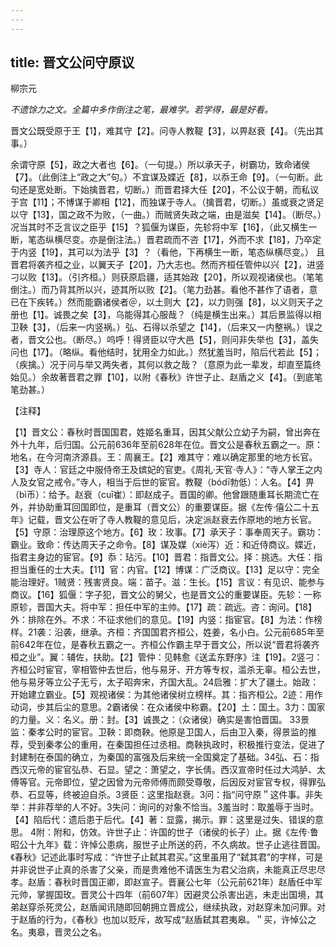 ```yaml
---
---
---
```

title: 晋文公问守原议
---



柳宗元

*不遗馀力之文。全篇中多作倒注之笔，最难学。若学得，最是好看。*

晋文公既受原于王【1】，难其守【2】。问寺人教鞮【3】，以畀赵衰【4】。（先出其事。）

余谓守原【5】，政之大者也【6】。（一句提。）所以承天子，树霸功，致命诸侯【7】。（此倒注上“政之大”句。）不宜谋及媟近【8】，以忝王命【9】。（一句断。此句还是宽处断。下始擒晋君，切断。）而晋君择大任【20】，不公议于朝，而私议于宫【11】；不博谋于卿相【12】，而独谋于寺人。（擒晋君，切断。）虽或衰之贤足以守【13】，国之政不为败，（一曲。）而贼贤失政之端，由是滋矣【14】。（断尽。）况当其时不乏言议之臣乎【15】？狐偃为谋臣，先轸将中军【16】，（此又横生一断，笔态纵横尽变。亦是倒注法。）晋君疏而不咨【17】，外而不求【18】，乃卒定于内竖【19】，其可以为法乎【3】？（看他，下再横生一断，笔态纵横尽变。）
且晋君将袭齐桓之业，以翼天子【20】，乃大志也。然而齐桓任管仲以兴【2】，进竖刁以败【13】。（引齐桓。）则获原启疆，适其始政【20】，所以观视诸侯也。（笔笔倒注。）而乃背其所以兴，迹其所以败【2】。（笔力劲甚。看他不甚作了语者，意已在下疾转。）然而能霸诸侯者＠，以土则大【2】，以力则强【8】，以义则天子之册也【1】。诚畏之矣【3】，乌能得其心服哉？（纯是横生出来。）其后景监得以相卫鞅【3】，（后来一内竖祸。）弘、石得以杀望之【14】，（后来又一内整祸。）误之者，晋文公也。（断尽。）呜呼！得贤臣以守大邑【5】，则问非失举也【3】，盖失问也【17】。（略纵。看他结时，犹用全力如此。）然犹羞当时，陷后代若此【5】；（疾擒。）况于问与举又两失者，其何以救之哉？（意原为此一辈发，却直至篇终始见。）余故著晋君之罪【10】，以附《春秋》许世子止、赵盾之义【4】。（到底笔笔劲甚。）

【注释】

【1】晋文公：春秋时晋国国君，姓姬名重耳，因其父献公立幼子为嗣，曾出奔在外十九年，后归国。公元前636年至前628年在位。晋文公是春秋五霸之一。原：地名，在今河南济源县。王：周襄王。【2】难其守：难以确定那里的地方长官。【3】寺人：官廷之中服侍帝王及嫔妃的官吏。《周礼·天官·寺人》：“寺人掌王之内人及女官之戒令。”寺人，相当于后世的宦官。教鞮（bódī勃低）：人名。【4】畀（bì币）：给予。赵衰（cuī崔）：即赵成子。晋国的卿。他曾跟随重耳长期流亡在外，并协助重耳回国即位，是重耳（晋文公）的重要谋臣。据《左传·僖公二十五年》记载，晋文公在听了寺人教鞮的意见后，决定派赵衰去作原地的地方长官。【5】守原：治理原这个地方。【6】玫：玫事。【7】承天子：事奉周天子。霸功：霸业。致命：传达周天子之命令。【8】谋及媒（xiè泻）近：和近侍商议。媟近，指君主身边的宦官。【9】忝：玷污。【10】晋君：指晋文公。择：挑选。大任：指担当重任的士大夫。【11】官：内官。【12】博谋：广泛商议。【13】足以守：完全能治理好。1贼贤：残害贤良。端：苗子。滋：生长。【15】言议：有见识、能参与商议。【16】狐偃：字子犯，晋文公的舅父，也是晋文公的重要谋臣。先轸：一称原轸，晋国大夫。将中军：担任中军的主帅。【17】疏：疏远。咨：询问。【18】外：排除在外。不求：不征求他们的意见。【19】内竖：指宦官。【8】为法：作榜样。21袭：沿袭，继承。齐桓：齐国国君齐桓公，姓姜，名小白。公元前685年至前642年在位，是春秋五霸之一。齐桓公作霸主早于晋文公，所以说“晋君将袭齐桓之业”。翼：辅佐，扶助。【2】管仲：见韩愈《送孟东野序》注【19】。2竖刁：齐桓公时宦官，宰相管仲去世后，他与易牙、开方等专权，滥杀无辜。桓公去世，他与易牙等立公子无亏，太子昭奔宋，齐国大乱。24启雅：扩大了疆土。始政：开始建立霸业。【5】观视诸侯：为其他诸侯树立榜样。其：指齐桓公。2迹：用作动词，步其后尘的意思。2霸诸侯：在众诸侯中称霸。【20】土：国土。3力：国家的力量。义：名义。册：封。【3】诚畏之：（众诸侯）确实是害怕晋国。
33景监：秦孝公时的宦官。卫鞅：即商鞅。他原是卫国人，后由卫入秦，得景监的推荐，受到秦孝公的重用，在秦国担任过丞相。商鞅执政时，积极推行变法，促进了封建制在泰国的确立，为秦国的富强及后来统一全国奠定了基础。34弘、石：指西汉元帝的宦官弘恭、石显。望之：萧望之，字长倩。西汉宣帝时任过大鸿胪、太傅等官。元帝即位，望之因曾为元帝师傅而颇受尊敬，后因反对宦官专权，得罪弘恭、石显等，终被迫自杀。3贤臣：这里指赵衰。3问：指“问守原＂这件事。非失举：并非荐举的人不好。3失问：询问的对象不恰当。3羞当时：取羞辱于当时。【4】陷后代：遗后患于后代。【4】著：显露，揭示。罪：这里是过失、错误的意思。
4附：附和，仿效。许世子止：许国的世子（诸侯的长子）止。据《左传·鲁昭公十九年》载：许悼公患病，服世子止所送的药，不久病故。世子止逃往晋国。《春秋》记述此事时写成：“许世子止弑其君买。”这里虽用了“弑其君”的字样，可是并非说世子止真的杀害了父亲，而是贵难他不请医生为君父治病，未能真正尽忠尽孝。赵盾：春秋时晋国正卿，即赵宣子。晋襄公七年（公元前621年）赵盾任中军元帅，掌握国玫。晋灵公十四年（前607年）因避灵公杀害出逃，未走出国境，其弟赵穿杀死灵公，赵盾闻讯随即回朝拥立晋成公，继续执政，对赵穿未加问罪。对于赵盾的行为，《春秋》也加以贬斥，故写成“赵盾弑其君夷皋。＂买，许悼公之名。夷皋，晋灵公之名。